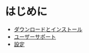 # はじめに

  - [ダウンロードとインストール](./getting-started/download-and-install)
  - [ユーザーサポート](./getting-started/user-support)
  - [設定](./getting-started/preferences)





















